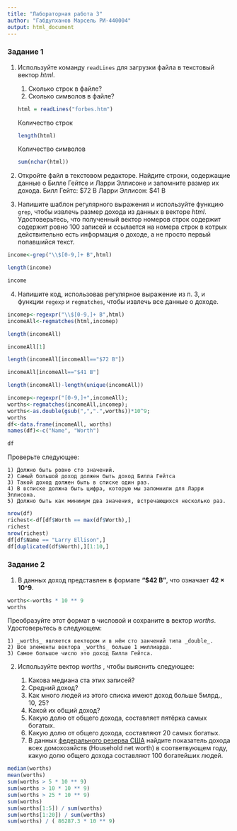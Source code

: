 ---
title: "Лабораторная работа 3"
author: "Габдулханов Марсель РИ-440004"
output: html_document
---

### Задание 1
1. Используйте команду ``readLines`` для загрузки файла в текстовый вектор _html_.
    1) Сколько строк в файле?
    2) Сколько символов в файле?
```{r}
html = readLines("forbes.htm")
```
Количество строк
```{r}
length(html)
```
Количество символов
```{r}
sum(nchar(html))
```
2. Откройте файл в текстовом редакторе. Найдите строки, содержащие данные о Билле Гейтсе и Ларри Эллисоне и запомните размер их дохода.
Билл Гейтс: $72 B
Ларри Эллисон: $41 B
3. Напишите шаблон регулярного выражения и используйте функцию ``grep``, чтобы извлечь размер дохода из данных в векторе _html_.
Удостоверьтесь, что полученный вектор номеров строк содержит содержит ровно 100 записей и ссылается на номера строк в котрых действительно есть
информация о доходе, а не просто первый попавшийся текст.
```{r}
income<-grep("\\$[0-9,]+ B",html)

length(income)

income
```
4. Напишите код, использовав регулярное выражение из п. 3, и функции ``regexp`` и ``regmatches``, чтобы извлечь все данные о доходе.
```{r}
incomep<-regexpr("\\$[0-9,]+ B",html)
incomeAll<-regmatches(html,incomep)

length(incomeAll)

incomeAll[1]

length(incomeAll[incomeAll=="$72 B"])

incomeAll[incomeAll=="$41 B"] 

length(incomeAll)-length(unique(incomeAll))

incomep<-regexpr("[0-9,]+",incomeAll);
worths<-regmatches(incomeAll,incomep);
worths<-as.double(gsub(",",".",worths))*10^9;
worths
df<-data.frame(incomeAll, worths)
names(df)<-c("Name", "Worth")

df
```
Проверьте следующее:

    1) Должно быть ровно сто значений.
    2) Самый большой доход должен быть доход Билла Гейтса
    3) Такой доход должен быть в списке один раз.
    4) В всписке должна быть цифра, которую мы запомнили для Ларри Эллисона.
    5) Должно быть как минимум два значения, встречающихся несколько раз.
```{r}
nrow(df)
richest<-df[df$Worth == max(df$Worth),]
richest
nrow(richest)
df[df$Name == "Larry Ellison",]
df[duplicated(df$Worth),][1:10,]
```

### Задание 2
1. В данных доход представлен в формате **"$42 B"**, что означает **42 × 10^9**.
```{r}
worths<-worths * 10 ** 9
worths
```
Преобразуйте этот формат в числовой и сохраните в вектор _worths_. Удостоверьтесь в следующем:

    1) _worths_ является вектором и в нём сто занчений типа _double_.
    2) Все элементы вектора _worths_ больше 1 миллиарда.
    3) Самое большое число это доход Билла Гейтса.
   
2. Используйте вектор _worths_ , чтобы выяснить следующее:

    1) Какова медиана ста этих записей?
    2) Средний доход?
    3) Как много людей из этого списка имеют доход больше 5млрд., 10, 25? 
    4) Какой их общий доход?
    5) Какую долю от общего дохода, составляет пятёрка самых богатых.
    6) Какую долю от общего дохода, составляют 20 самых богатых.
    7) В данных [федерального резерва США](https://www.federalreserve.gov/releases/z1/current/z1.pdf) найдите показатель дохода всех домохозяйств (Household net worth) в соответвующем году, какую долю общего дохода составляют 100 богатейших людей.

```{r}
median(worths)
mean(worths)
sum(worths > 5 * 10 ** 9)
sum(worths > 10 * 10 ** 9)
sum(worths > 25 * 10 ** 9)
sum(worths)
sum(worths[1:5]) / sum(worths)
sum(worths[1:20]) / sum(worths)
sum(worths) / ( 86287.3 * 10 ** 9)

```
